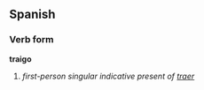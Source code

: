 ==Spanish==
===Verb form===
'''traigo'''

# ''first-person singular indicative present of [[traer]]''
